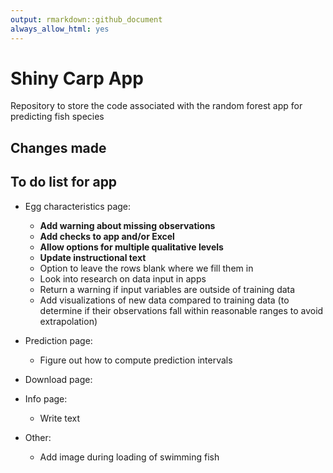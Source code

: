```yaml
---
output: rmarkdown::github_document
always_allow_html: yes
---
```


# Shiny Carp App

Repository to store the code associated with the random forest app for predicting fish species

## Changes made

## To do list for app

- Egg characteristics page:
  - **Add warning about missing observations**
  - **Add checks to app and/or Excel**
  - **Allow options for multiple qualitative levels**
  - **Update instructional text**
  - Option to leave the rows blank where we fill them in
  - Look into research on data input in apps
  - Return a warning if input variables are outside of training data
  - Add visualizations of new data compared to training data (to determine if their observations fall within reasonable ranges to avoid extrapolation)
  
- Prediction page:
  - Figure out how to compute prediction intervals
  
- Download page:

- Info page:
  - Write text
  
- Other:
  - Add image during loading of swimming fish